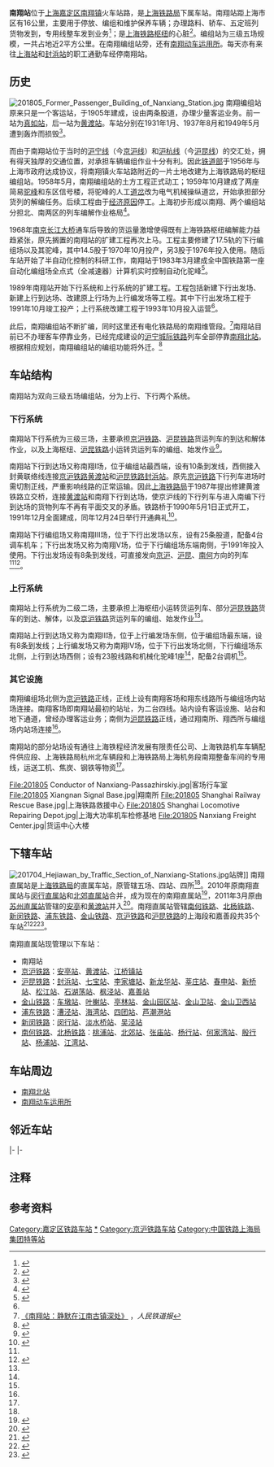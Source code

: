 {{Infobox China railway station
|车站名称 = 南翔站
|图片 = 201805 Nanxiang Station Yard III.jpg 
|图片介绍 = 车站下行编组场
|车站拼音 = Nanxiang Zhan
|英文名称 = Nanxiang Railway Station
|车站代码 = 30569<ref>{{cite book|title=中华人民共和国铁路车站代码（GB/T 10302-2010）|publisher=中国标准出版社|year=2010|isbn=155066140495|ignore-isbn-error=true|pages=26}}</ref>
|电报码 = NXH<ref>{{cite book|author=铁道部电子计算技术中心, 铁道部运输局|title=铁路车站站名代码表：TMIS使用|publisher=中国铁道出版社|location=北京|year=1998|isbn=9787113030995|pages=61}}</ref>
|拼音码 = NXI
|车站类型 = 编组站
|address = [[上海市|上海市]][[嘉定区|嘉定区]][[南翔镇|南翔镇]]南翔火车站路
|坐标 = {{coord|31|16|55|N|121|18|23|E|display=inline,title}}
|车站等级 = 特等站
|线路 = [[京沪铁路|京沪铁路]]
|归属 = [[上海铁路局|上海铁路局]]
|股道数目= 93
|月台数目 = 2（客运站场）
}}

'''南翔站'''位于[[上海|上海]][[嘉定区|嘉定区]][[南翔镇|南翔镇]]火车站路，是[[上海铁路局|上海铁路局]]下属车站。南翔站距上海市区有16公里，主要用于停放、编组和维护保养车辆；办理路料、轿车、五定班列货物发到，专用线整车发到业务<ref name="12306info">{{Cite web |url=http://hyfw.12306.cn/hyinfo/action/FwcszsAction_index?type=1 |title=12306货运站点查询 上海铁路局 |accessdate=2017-10-25 |archive-date=2016-11-06 |archive-url=https://web.archive.org/web/20161106075157/http://hyfw.12306.cn/hyinfo/action/FwcszsAction_index?type=1 |dead-url=no }}</ref>；是[[上海铁路枢纽|上海铁路枢纽]]的心脏<ref>{{cite news|title=上海嘉定区概况|url=http://www.people.com.cn/GB/qiche/25959/36200/36203/2686307.html|publisher=人民网|date=2004-08-04|quote=南翔站是全国铁路特等编组站，也是上海铁路枢纽的心脏|accessdate=2017-02-13|archive-date=2017-02-14|archive-url=https://web.archive.org/web/20170214004438/http://www.people.com.cn/GB/qiche/25959/36200/36203/2686307.html|dead-url=no}}</ref>。编组站为三级五场规模，一共占地近2平方公里。在南翔编组站旁，还有[[南翔动车运用所|南翔动车运用所]]。每天亦有来往[[上海站|上海站]]和[[封浜站|封浜站]]的职工通勤车经停南翔站。

== 历史 ==
[[File:201805_Former_Passenger_Building_of_Nanxiang_Station.jpg|thumb]]
南翔编组站原来只是一个客运站，于1905年建成，设由两条股道，办理少量客运业务。前一站为[[上海西站|真如站]]，后一站为[[黄渡站|黄渡站]]。车站分别在1931年1月、1937年8月和1949年5月遭到轰炸而损毁<ref>{{cite news|title=【走进文化档案】南翔站陈列馆展出珍贵史料，清代老钢轨见证铁路发展 ...|url=http://bbs.china-railway.com.cn/portal.php?mod=view&aid=34871|publisher=上海铁路局铁路职工网上家园|date=2017-07-26|access-date=2017-10-25|archive-url=https://web.archive.org/web/20171025132606/http://bbs.china-railway.com.cn/portal.php?mod=view&aid=34871|archive-date=2017-10-25|dead-url=yes}}</ref>。

而由于南翔站位于当时的[[沪宁线|沪宁线]]（今[[京沪线|京沪线]]）和[[沪杭线|沪杭线]]（今[[沪昆线|沪昆线]]）的交汇处，拥有得天独厚的交通位置，对承担车辆编组作业十分有利。因此[[中华人民共和国铁道部|铁道部]]于1956年与上海市政府达成协议，将南翔镇火车站路附近的一片土地改建为上海铁路局的枢纽编组站。1958年5月，南翔编组站的土方工程正式动工；1959年10月建成了两座简易[[驼峰_(铁路)|驼峰]]和东区信号楼，将驼峰的人工[[道岔|道岔]]改为电气机械操纵道岔，开始承担部分货列的解编任务。后续工程由于[[三年自然灾害|经济原因]]停工。上海初步形成以南翔、{{站|新龙华}}两个编组站分担北、南两区的列车编解作业格局<ref name="shtong">{{cite web|title=第二十九卷交通运输下->--第二章铁路运输->第二节 铁道线路|url=http://www.shtong.gov.cn/newsite/node2/node2247/node79047/node79572/node79578/userobject1ai104027.html|publisher=上海通志|date=2008-07-15|accessdate=2017-10-25|archive-date=2017-02-26|archive-url=https://web.archive.org/web/20170226085904/http://www.shtong.gov.cn/Newsite/node2/node2247/node79047/node79572/node79578/userobject1ai104027.html|dead-url=no}}</ref>。

1968年[[南京长江大桥|南京长江大桥]]通车后导致的货运量激增使得既有上海铁路枢纽编解能力益趋紧张，原先搁置的南翔站的扩建工程再次上马。工程主要修建了17.5轨的下行编组场以及其驼峰，其中14.5股于1970年10月投产，另3股于1976年投入使用。随后车站开始了半自动化控制的科研工作，南翔站于1983年3月建成全中国铁路第一座自动化编组场全点式（全减速器）计算机实时控制自动化驼峰<ref name="histo">{{cite web|title=第六节　南翔站|url=http://www.shtong.gov.cn/newsite/node2/node2245/node68716/node68721/node68760/node68832/userobject1ai66560.html|publisher=上海市地方志|accessdate=2019-04-15|archive-date=2019-04-15|archive-url=https://web.archive.org/web/20190415081707/http://www.shtong.gov.cn/newsite/node2/node2245/node68716/node68721/node68760/node68832/userobject1ai66560.html|dead-url=no}}</ref>。

1989年南翔站开始下行系统和上行系统的扩建工程。工程包括新建下行出发场、新建上行到达场、改建原上行场为上行编发场等工程。其中下行出发场工程于1991年10月竣工投产；上行系统改建工程于1993年10月投入运营<ref name="histo"/>。

此后，南翔编组站不断扩编，同时这里还有电化铁路局的南翔维管段。<ref>[http://www.tieliu.com.cn/cmtd2/2008/200804/2008-04-16/20080416084526_121878.html 《南翔站：静默在江南古镇深处》] {{Wayback|url=http://www.tieliu.com.cn/cmtd2/2008/200804/2008-04-16/20080416084526_121878.html |date=20080507043400 }}，''人民铁道报''</ref>南翔站目前已不办理客车停靠业务，已经完成建设的[[沪宁城际铁路|沪宁城际铁路]]列车全部停靠[[南翔北站|南翔北站]]。根据相应规划{{哪个}}，南翔编组站的编组功能将外迁。<ref>{{cite web|title=上海铁路枢纽总图调整优化有关问题的思考|author=杨高杰|publisher=上海铁道科技|year=2017|issue=1}}</ref>

==车站结构==
{{multiple image|align=right|direction=vertical|width=220
|image1=	201805 Outbound Arrival Yard of Nanxiang Railway Station.jpg|caption1=下行到达场
|image2=201705 DF7G-5146 at Nanxiang Upper Marshaling Yard.jpg|caption2=上行编发场
|image3=HXD Locomotive (8707847084).jpg|caption3=南翔整备车间内的[[和谐1B型电力机车|和谐1B型电力机车]]
|image4=Chinese Locomotive DF4E 0002 in 2001, Nanxiang Station, Shanghai (34564169946).jpg|caption4=[[东风4E型柴油机车|东风4E型柴油机车]]牵引的客运列车进南翔站客场，2001年
}}
南翔站为双向三级五场编组站，分为上行、下行两个系统。
===下行系统===
南翔站下行系统为三级三场，主要承担[[京沪铁路|京沪铁路]]、[[沪昆铁路|沪昆铁路]]货运列车的到达和解体作业，以及上海枢纽、[[沪昆铁路|沪昆铁路]]小运转货运列车的编组、始发作业<ref name="function">{{cite thesis|title=应用信息技术提高南翔编组站运输能力|author1=黄彦中|author2=余铁|author3=唐建成|publisher=中国铁路|year=2001}}</ref>。

南翔站下行到达场又称南翔I场，位于编组站最西端，设有10条到发线，西侧接入封黄联络线连接[[京沪铁路|京沪铁路]][[黄渡站|黄渡站]]和[[沪昆铁路|沪昆铁路]][[封浜站|封浜站]]。原先[[京沪铁路|京沪铁路]]下行列车进场时需切割正线，严重影响线路的正常运输。因此[[上海铁路局|上海铁路局]]于1987年提出修建黄渡铁路立交桥，连接[[黄渡站|黄渡站]]和南翔下行到达场，使京沪线的下行列车与进入南编下行到达场的货物列车不再有平面交叉的矛盾。铁路桥于1990年5月1日正式开工，1991年12月全面建成，同年12月24日举行开通典礼<ref>{{cite web|title=第三节　黄渡铁路立交桥|url=http://shtong.gov.cn/newsite/node2/node2245/node68716/node68721/node68759/node68831/userobject1ai66552.html|publisher=上海市地方志|accessdate=2019-04-15|archive-date=2016-04-27|archive-url=https://web.archive.org/web/20160427144816/http://www.shtong.gov.cn/Newsite/node2/node2245/node68716/node68721/node68759/node68831/userobject1ai66552.html|dead-url=no}}</ref>。

南翔站下行编组场又称南翔III场，位于下行出发场以东，设有25条股道，配备4台调车机车；下行出发场又称为南翔V场，位于下行编组场东端南侧，于1991年投入使用。下行出发场设有8条到发线，可直接发向[[京沪铁路|京沪]]、[[沪昆铁路|沪昆]]、[[南何铁路|南何]]方向的列车<ref name="histo"/><ref name="number">{{cite thesis|title=浅谈南翔编组站运输组织、运输效率优化研究|author=陆振国|date=2013-11-27|publisher=中国科技纵横|doi=10.3969/j.issn.1671-2064.2013.20.192}}</ref>。

===上行系统===
南翔站上行系统为二级二场，主要承担上海枢纽小运转货运列车、部分[[沪昆铁路|沪昆铁路]]货车的到达、解体，以及[[京沪铁路|京沪铁路]]货运列车的编组、始发作业<ref name="function"/>。

南翔站上行到达场又称为南翔II场，位于上行编发场东侧，位于编组场最东端，设有8条到发线；上行编发场又称为南翔IV场，位于下行出发场北侧，下行编组场东北侧，上行到达场西侧；设有23股线路和机械化驼峰1座<ref name="histo"/>，配备2台调机<ref name="number"/>。

===其它设施===
南翔编组场北侧为[[京沪铁路|京沪铁路]]正线，正线上设有南翔客场和翔东线路所与编组场内站场连接。南翔客场即南翔站最初的站址，为二台四线。站内设有客运设施、站台和地下通道，曾经办理客运业务；南侧为[[沪昆铁路|沪昆铁路]]正线，通过翔南所、翔西所与编组场内站场连接<ref name="shtong"/>。

南翔站的部分站场设有通往上海铁程经济发展有限责任公司、上海铁路机车车辆配件供应段、上海铁路局杭州北车辆段和上海铁路局上海机务段南翔整备车间的专用线，运送工机、焦炭、钢铁等物资<ref name="12306info"/>。
<gallery>
File:201805 Conductor of Nanxiang-Passazhirskiy.jpg|客场行车室
File:201805 Xiangnan Signal Base.jpg|翔南所
File:201805 Shanghai Railway Rescue Base.jpg|上海铁路救援中心
File:201805 Shanghai Locomotive Repairing Depot.jpg|上海大功率机车检修基地
File:201805 Nanxiang Freight Center.jpg|货运中心大楼
</gallery>
==下辖车站==
[[File:201704_Hejiawan_by_Traffic_Section_of_Nanxiang-Stations.jpg|thumb]]站牌]]
南翔直属站是[[上海铁路局|上海铁路局]]的直属车站，原管辖五场、四站、四所<ref name="histo"/>{{NoteTag|即南翔下行到达、编组、出发，上行到达、编发5个车场；南翔客、{{站|江桥镇}}、{{站|匡巷}}、{{站|封浜}}4个小站；翔东、翔南、环到、金港巷4个线路所}}。2010年原南翔直属站与[[闵行站|闵行直属站]]和[[北郊站|北郊直属站]]合并，成为现在的南翔直属站<ref>{{cite news|title=组织老年车迷参观铁路南翔站|url=http://www.kpyun.net/article/articleDetail.do?search.articleId=20605|publisher=科普云|author=上海铁路博物馆|date=2017-03-07}}{{dead link|date=2017年11月 |bot=InternetArchiveBot |fix-attempted=yes }}</ref>，2011年3月原由[[苏州直属站|苏州直属站]]管辖的[[安亭站_(京沪铁路)|安亭]]和[[黄渡站|黄渡站]]并入<ref name="shunt">{{cite journal|author=朱冬平|title=南翔站京沪线中间站调车组整合的设想|work=上海铁道科技|year=2015|doi= 10.3969/j.issn.1673-7652.2015.01.007 }}</ref>。南翔直属站管辖[[南何铁路|南何铁路]]、[[北杨铁路|北杨铁路]]、[[新闵铁路|新闵铁路]]、[[浦东铁路|浦东铁路]]、[[金山铁路|金山铁路]]、[[京沪铁路|京沪铁路]]和[[沪昆铁路|沪昆铁路]]的上海段和嘉善段共35个车站<ref name="shi_nx">{{cite journal|author=师培华|title=既有线多方向接发列车安全风险控制的思考|journal=上海铁道科技|publisher=[[上海铁路局|上海铁路局]]|issn=1673-7652|year=2013|issue=2|pages=11|quote=既有干线的黄渡、封浜、翔南、七宝、李家塘、江桥镇、春申、莘庄、新桥站及翔西线路所，也有车墩、金山园区、北郊等支线车站，还有编组站内下行到达场、下行出发场、上行到达场}}</ref><ref>{{cite web|title=南翔站概况|url=http://180.166.36.27/rczp_2015/introduce/info_content_show.aspx?info_numb=40|publisher=上海铁路局应届大学生招聘信息}}{{dead link|date=2017年11月 |bot=InternetArchiveBot |fix-attempted=yes }}</ref><ref>{{cite web|title=上海铁路局南翔站|url=http://www.shwmcj.cn/wmdwfc/second/mien/homePage/homePageDesc.jsp?OWNER=20554&COMPANYTYPE=0|publisher=上海文明创建网}}{{Dead link|date=2020年1月 |bot=InternetArchiveBot |fix-attempted=yes }}</ref>。

南翔直属站现管理以下车站：
*南翔站
*[[京沪铁路|京沪铁路]]：[[安亭站_(京沪铁路)|安亭站]]、[[黄渡站|黄渡站]]、[[江桥镇站|江桥镇站]]
*[[沪昆铁路|沪昆铁路]]：[[封浜站|封浜站]]、[[七宝站_(铁路)|七宝站]]、[[李家塘站|李家塘站]]、[[新龙华站_(铁路)|新龙华站]]、[[莘庄站_(铁路)|莘庄站]]、[[春申站|春申站]]、[[新桥站_(上海市)|新桥站]]、[[松江站_(上海市)|松江站]]、[[石湖荡站|石湖荡站]]、[[枫泾站|枫泾站]]、[[嘉善站|嘉善站]]
*[[金山铁路|金山铁路]]：[[车墩站|车墩站]]、[[叶榭站|叶榭站]]、[[亭林站|亭林站]]、[[金山园区站|金山园区站]]、[[金山卫站|金山卫站]]、[[金山卫西站|金山卫西站]]
*[[浦东铁路|浦东铁路]]：[[漕泾站|漕泾站]]、[[海湾站|海湾站]]、[[四团站|四团站]]、[[芦潮港站|芦潮港站]]
*[[新闵铁路|新闵铁路]]：[[闵行站|闵行站]]、[[淡水桥站|淡水桥站]]、[[吴泾站|吴泾站]]
*[[南何铁路|南何铁路]]、[[北杨铁路|北杨铁路]]：[[桃浦站|桃浦站]]、[[北郊站|北郊站]]、[[张庙站|张庙站]]、[[杨行站|杨行站]]、[[何家湾站|何家湾站]]、[[殷行站|殷行站]]、[[杨浦站|杨浦站]]、[[江湾站|江湾站]]、

==车站周边==
*[[南翔北站|南翔北站]]
*[[南翔动车运用所|南翔动车运用所]]

==邻近车站==
{{start rail box|[[File:China_Railways.svg|16px]] [[中国铁路|中国铁路]]}}
{{s-inop|[[黄渡站|黄渡站]]|{{站|北京}}方向}}
{{s-line|[[京沪铁路|京沪铁路]]<br>京沪到达线<br />← 7km 南翔站 5km →}}
{{s-inop|[[江桥镇站|江桥镇站]]|{{站|上海}}方向}}
|-
{{terminus}}
{{s-line|沪昆到达线<br />{{0}}{{0}} {{0}}{{0}}{{0}} 南翔站 5km →}}
{{s-inop|[[封浜站|封浜站]]|{{站|昆明}}方向}}
|-
{{terminus}}
{{s-line|[[南何铁路|南何铁路]]<br />{{0}}{{0}} {{0}}{{0}}{{0}}{{0}} 南翔站 11km →}}
{{s-inop|[[桃浦站|桃浦站]]|{{站|何家湾}}方向}}
{{end box}}

== 注释 ==
{{commonscat|Nanxiang Railway Station}}
{{noteFoot|iger=}}

== 参考资料 ==
{{reflist}}

{{京沪铁路}}
{{南何支线}}
{{中国铁路编组站}}
{{上海车站列表}}

[[Category:嘉定区铁路车站|Category:嘉定区铁路车站]]
[[Category:南翔直属站|*]]
[[Category:京沪铁路车站|Category:京沪铁路车站]]
[[Category:中国铁路上海局集团特等站|Category:中国铁路上海局集团特等站]]